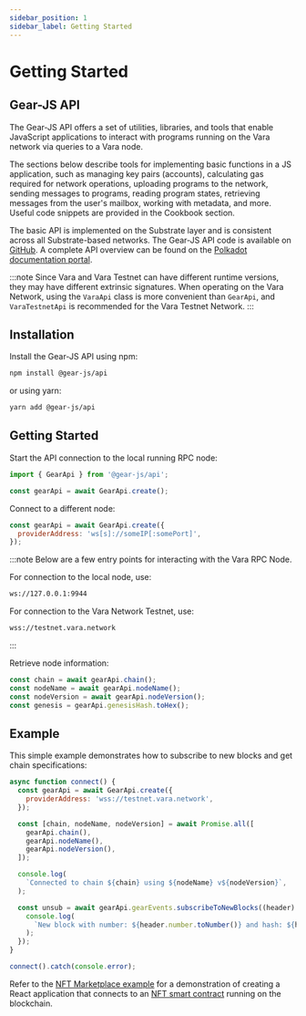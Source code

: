 ```yaml
---
sidebar_position: 1
sidebar_label: Getting Started
---
```


# Getting Started

## Gear-JS API

The Gear-JS API offers a set of utilities, libraries, and tools that enable JavaScript applications to interact with programs running on the Vara network via queries to a Vara node.

The sections below describe tools for implementing basic functions in a JS application, such as managing key pairs (accounts), calculating gas required for network operations, uploading programs to the network, sending messages to programs, reading program states, retrieving messages from the user's mailbox, working with metadata, and more. Useful code snippets are provided in the Cookbook section.

The basic API is implemented on the Substrate layer and is consistent across all Substrate-based networks. The Gear-JS API code is available on [GitHub](https://github.com/gear-tech/gear-js). A complete API overview can be found on the [Polkadot documentation portal](https://polkadot.js.org/docs/).

:::note
Since Vara and Vara Testnet can have different runtime versions, they may have different extrinsic signatures. When operating on the Vara Network, using the `VaraApi` class is more convenient than `GearApi`, and `VaraTestnetApi` is recommended for the Vara Testnet Network.
:::

## Installation

Install the Gear-JS API using npm:

```sh
npm install @gear-js/api
```

or using yarn:

```sh
yarn add @gear-js/api
```

## Getting Started

Start the API connection to the local running RPC node:

```javascript
import { GearApi } from '@gear-js/api';

const gearApi = await GearApi.create();
```

Connect to a different node:

```javascript
const gearApi = await GearApi.create({
  providerAddress: 'ws[s]://someIP[:somePort]',
});
```

:::note
Below are a few entry points for interacting with the Vara RPC Node.

For connection to the local node, use:

```bash
ws://127.0.0.1:9944
```

For connection to the Vara Network Testnet, use:

```bash
wss://testnet.vara.network
```
:::

Retrieve node information:

```javascript
const chain = await gearApi.chain();
const nodeName = await gearApi.nodeName();
const nodeVersion = await gearApi.nodeVersion();
const genesis = gearApi.genesisHash.toHex();
```

## Example

This simple example demonstrates how to subscribe to new blocks and get chain specifications:

```javascript
async function connect() {
  const gearApi = await GearApi.create({
    providerAddress: 'wss://testnet.vara.network',
  });

  const [chain, nodeName, nodeVersion] = await Promise.all([
    gearApi.chain(),
    gearApi.nodeName(),
    gearApi.nodeVersion(),
  ]);

  console.log(
    `Connected to chain ${chain} using ${nodeName} v${nodeVersion}`,
  );

  const unsub = await gearApi.gearEvents.subscribeToNewBlocks((header) => {
    console.log(
      `New block with number: ${header.number.toNumber()} and hash: ${header.hash.toHex()}`,
    );
  });
}

connect().catch(console.error);
```

Refer to the [NFT Marketplace example](/docs/examples/NFTs/nft-marketplace/nft-application) for a demonstration of creating a React application that connects to an [NFT smart contract](/docs/examples/Standards/vnft) running on the blockchain.
